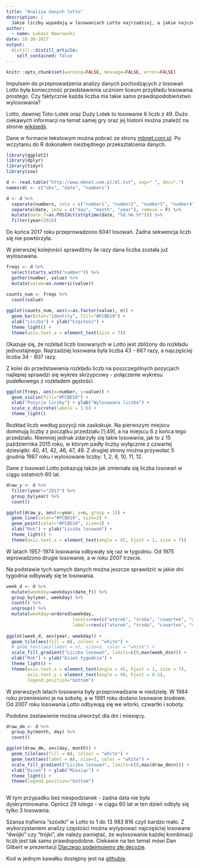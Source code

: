 ```yaml
---
title: "Analiza danych lotto"
description: |
  Jakie liczby wypadają w losowaniach Lotto najrzadziej, a jakie najczęściej? Analiza danych z 60 lat.
author:
  - name: Łukasz Wawrowski
date: 10-30-2017
output:
  distill::distill_article:
    self_contained: false
---
```



```r
knitr::opts_chunk$set(warning=FALSE, message=FALSE, error=FALSE)
```

Impulsem do przeprowadzenia analizy danych pochodzących z losowań Lotto była konieczność przedstawienia uczniom liceum przykładu losowania prostego. Czy faktycznie każda liczba ma takie samo prawdopodobieństwo wylosowania?

Lotto, dawniej Toto-Lotek oraz Duży Lotek to losowanie 6 liczb z 49. Dużo ciekawych informacji na temat samej gry oraz jej historii można znaleźć na stronie [wikipedii](https://pl.wikipedia.org/wiki/Lotto_(gra_liczbowa)/). 

Dane w formacie tekstowym można pobrać ze strony [mbnet.com.pl](http://www.mbnet.com.pl/). Po wczytaniu do R dokonałem niezbędnego przekształcenia danych.

```r
library(ggplot2)
library(dplyr)
library(tidyr)
library(zoo)

d <- read.table("http://www.mbnet.com.pl/dl.txt", sep=" ", dec=".")
names(d) <- c("obs", "date", "numbers")

d <- d %>%
  separate(numbers, into = c("number1", "number2", "number3", "number4", "number5", "number6")) %>%
  separate(date, into = c("day", "month", "year"), remove = F) %>%
  mutate(date_f=as.POSIXct(strptime(date, "%d.%m.%Y"))) %>%
  filter(year<2018)

```

Do końca 2017 roku przeprowadzono 6041 losowań. Żadna sekwencja liczb się nie powtórzyła.

W pierwszej kolejności sprawdźmy ile razy dana liczba została już wylosowana. 

```r

freqs <- d %>%
  select(starts_with("number")) %>%
  gather(number, value) %>%
  mutate(value=as.numeric(value))

counts_num <- freqs %>%
  count(value)
  
ggplot(counts_num, aes(x=as.factor(value), n)) +
  geom_bar(stat="identity", fill="#FCBD10") +
  xlab("Liczba") + ylab("Częstość") + 
  theme_light() +
  theme(axis.text.x = element_text(size = 7))


```

Okazuje się, że rozkład liczb losowanych w Lotto jest zbliżony do rozkładu jednostajnego. Najrzadziej losowana była liczba 43 - 667 razy, a najczęściej liczba 34 - 807 razy.

Z kolei do przedstawienia rozkładu liczb na poszczególnych pozycjach najlepiej sprawdzi się wykres skrzypcowy - połączenie wykresu pudełkowego z rozkładem gęstości.

```r

ggplot(freqs, aes(x=number, y=value)) + 
  geom_violin(fill="#FCBD10") +
  xlab("Pozycja liczby") + ylab("Wylosowana liczba") + 
  scale_x_discrete(labels = 1:6) +
  theme_light()

```

Rozkład liczb według pozycji nie zaskakuje. Na pierwszym miejscu dominują liczby z początku przedziału [1;49], a na miejscu 6 z końca tego przedziału. Niemniej jednak zdarzyły się takie losowania, jak to z 15 października 2015 roku, w którym padły liczby wyłącznie z czwartej dziesiątki: 40, 41, 42, 46, 47, 49. Z drugiej strony można przywołać 5 grudnia 1987 roku i wylosowane liczby: 1, 2, 8, 10, 11, 12.

Dane z losowań Lotto pokazują także jak zmieniała się liczba losowań w ciągu ostatnich 60 lat.

```r

draw_y <- d %>%
  filter(year!="2017") %>%
  group_by(year) %>%
  count()

ggplot(draw_y, aes(x=year, y=n, group = 1)) +
  geom_line(color="#FCBD10", size=2) +
  geom_point(color="#FCBD10", size=3) +
  xlab("Rok") + ylab("Liczba losowań") + 
  theme_light() +
  theme(axis.text.x = element_text(angle = 45, hjust = 1, size = 7))


```

W latach 1957-1974 losowania odbywały się raz w tygodniu. Od 1975 wprowadzono drugie losowanie, a w roku 2007 trzecie.

Na podstawie tych samych danych można jeszcze sprawdzić w jakie dni tygodnia odbywały się te losowania.

```r

week_d <- d %>%
  mutate(weekday=weekdays(date_f)) %>%
  group_by(year, weekday) %>%
  count() %>%
  ungroup() %>%
  mutate(weekday=ordered(weekday, 
                         levels=rev(c("wtorek", "środa", "czwartek", "sobota", "niedziela")),
                         labels=rev(c("wtorek", "środa", "czwartek", "sobota", "niedziela"))))
  
ggplot(week_d, aes(year, weekday)) + 
  geom_tile(aes(fill = n), colour = "white") +
  # geom_text(aes(label = n), size=3, color = "white") +
  scale_fill_gradient("Liczba losowań", limits=c(0,max(week_d$n))) + 
  xlab("Rok") + ylab("Dzień tygodnia") +
  theme_light() +
  theme(axis.text.x = element_text(angle = 45, hjust = 1, size = 7),
        axis.text.y = element_text(angle = 90, hjust = 0.5),
        legend.position="bottom")


```

W pierwszych latach losowania były przeprowadzane w niedzielę. W 1984 roku przeniesiono je na sobotę, a w 1991 roku dodano losowane środowe. Od 2007 roku losowania Lotto odbywają się we wtorki, czwartki i soboty. 

Podobne zestawienie można utworzyć dla dni i miesięcy.

```r

draw_dm <- d %>%
  group_by(month, day) %>%
  count()

ggplot(draw_dm, aes(day, month)) + 
  geom_tile(aes(fill = n), colour = "white") +
  geom_text(aes(label = n), size=3, color = "white") +
  scale_fill_gradient("Liczba losowań", limits=c(0,max(draw_dm$n))) + 
  xlab("Dzień") + ylab("Miesiąc") +
  theme_light() +
  theme(legend.position="bottom")



```

W tym przypadku bez niespodzianek - żadna data nie była dyskryminowana. Oprócz 29 lutego - w ciągu 60 lat w ten dzień odbyły się tylko 3 losowania.

Szansa trafienia "szóstki" w Lotto to 1 do 13 983 816 czyli bardzo mało. Z wykorzystaniem analizy częstości można wytypować najczęściej losowane "dwójki" czy "trójki", ale należy pamiętać, że wylosowanie każdej kombinacji liczb jest tak samo prawdopodobne. Ciekawie na ten temat mówi Dan Gilbert w prezentacji [Dlaczego podejmujemy złe decyzje](https://www.ted.com/talks/dan_gilbert_researches_happiness?language=pl).

Kod w jednym kawałku dostępny jest na [githubie](https://github.com/lwawrowski/lotto/).


